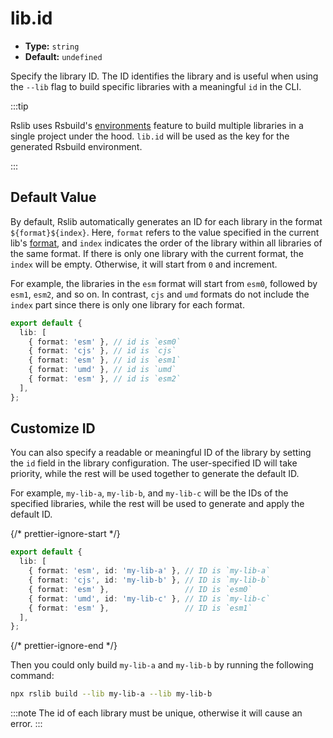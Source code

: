 # lib.id

- **Type:** `string`
- **Default:** `undefined`

Specify the library ID. The ID identifies the library and is useful when using the `--lib` flag to build specific libraries with a meaningful `id` in the CLI.

:::tip

Rslib uses Rsbuild's [environments](https://rsbuild.dev/guide/advanced/environments) feature to build multiple libraries in a single project under the hood. `lib.id` will be used as the key for the generated Rsbuild environment.

:::

## Default Value

By default, Rslib automatically generates an ID for each library in the format `${format}${index}`. Here, `format` refers to the value specified in the current lib's [format](/config/lib/format), and `index` indicates the order of the library within all libraries of the same format. If there is only one library with the current format, the `index` will be empty. Otherwise, it will start from `0` and increment.

For example, the libraries in the `esm` format will start from `esm0`, followed by `esm1`, `esm2`, and so on. In contrast, `cjs` and `umd` formats do not include the `index` part since there is only one library for each format.

```ts title="rslib.config.ts"
export default {
  lib: [
    { format: 'esm' }, // id is `esm0`
    { format: 'cjs' }, // id is `cjs`
    { format: 'esm' }, // id is `esm1`
    { format: 'umd' }, // id is `umd`
    { format: 'esm' }, // id is `esm2`
  ],
};
```

## Customize ID

You can also specify a readable or meaningful ID of the library by setting the `id` field in the library configuration. The user-specified ID will take priority, while the rest will be used together to generate the default ID.

For example, `my-lib-a`, `my-lib-b`, and `my-lib-c` will be the IDs of the specified libraries, while the rest will be used to generate and apply the default ID.

{/* prettier-ignore-start */}
```ts title="rslib.config.ts"
export default {
  lib: [
    { format: 'esm', id: 'my-lib-a' }, // ID is `my-lib-a`
    { format: 'cjs', id: 'my-lib-b' }, // ID is `my-lib-b`
    { format: 'esm' },                 // ID is `esm0`
    { format: 'umd', id: 'my-lib-c' }, // ID is `my-lib-c`
    { format: 'esm' },                 // ID is `esm1`
  ],
};
```
{/* prettier-ignore-end */}

Then you could only build `my-lib-a` and `my-lib-b` by running the following command:

```bash
npx rslib build --lib my-lib-a --lib my-lib-b
```

:::note
The id of each library must be unique, otherwise it will cause an error.
:::

